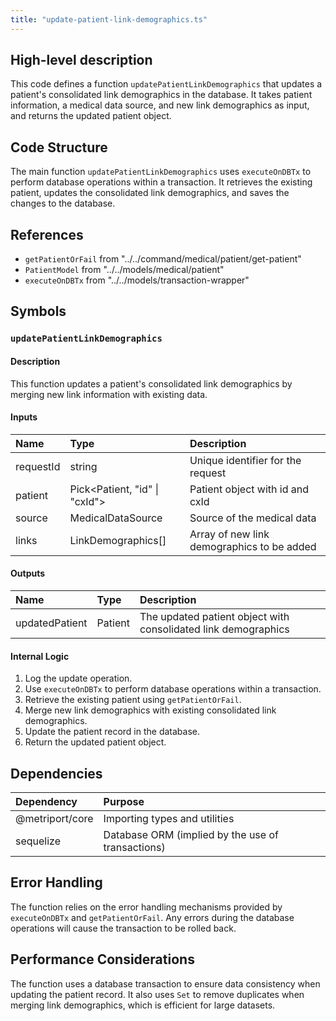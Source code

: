 ```yaml
---
title: "update-patient-link-demographics.ts"
---
```


## High-level description
This code defines a function `updatePatientLinkDemographics` that updates a patient's consolidated link demographics in the database. It takes patient information, a medical data source, and new link demographics as input, and returns the updated patient object.

## Code Structure
The main function `updatePatientLinkDemographics` uses `executeOnDBTx` to perform database operations within a transaction. It retrieves the existing patient, updates the consolidated link demographics, and saves the changes to the database.

## References
- `getPatientOrFail` from "../../command/medical/patient/get-patient"
- `PatientModel` from "../../models/medical/patient"
- `executeOnDBTx` from "../../models/transaction-wrapper"

## Symbols

### `updatePatientLinkDemographics`
#### Description
This function updates a patient's consolidated link demographics by merging new link information with existing data.

#### Inputs
| Name | Type | Description |
|:-----|:-----|:------------|
| requestId | string | Unique identifier for the request |
| patient | Pick&lt;Patient, "id" \| "cxId"&gt; | Patient object with id and cxId |
| source | MedicalDataSource | Source of the medical data |
| links | LinkDemographics[] | Array of new link demographics to be added |

#### Outputs
| Name | Type | Description |
|:-----|:-----|:------------|
| updatedPatient | Patient | The updated patient object with consolidated link demographics |

#### Internal Logic
1. Log the update operation.
2. Use `executeOnDBTx` to perform database operations within a transaction.
3. Retrieve the existing patient using `getPatientOrFail`.
4. Merge new link demographics with existing consolidated link demographics.
5. Update the patient record in the database.
6. Return the updated patient object.

## Dependencies
| Dependency | Purpose |
|:-----------|:--------|
| @metriport/core | Importing types and utilities |
| sequelize | Database ORM (implied by the use of transactions) |

## Error Handling
The function relies on the error handling mechanisms provided by `executeOnDBTx` and `getPatientOrFail`. Any errors during the database operations will cause the transaction to be rolled back.

## Performance Considerations
The function uses a database transaction to ensure data consistency when updating the patient record. It also uses `Set` to remove duplicates when merging link demographics, which is efficient for large datasets.